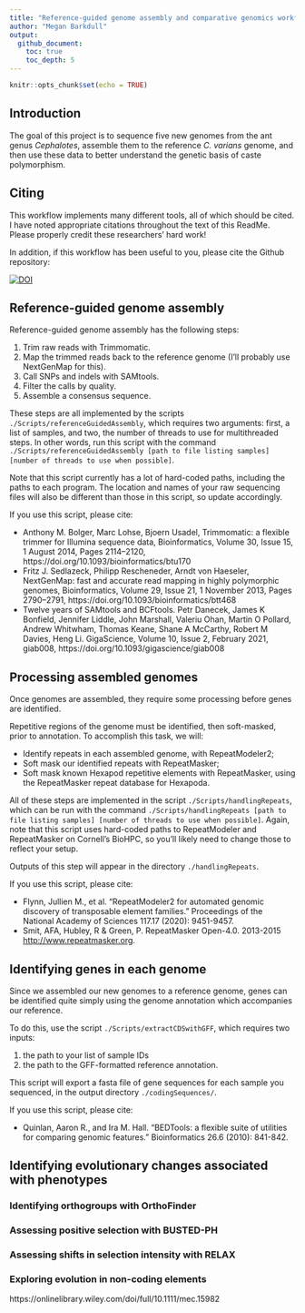 ```yaml
---
title: "Reference-guided genome assembly and comparative genomics workflow"
author: "Megan Barkdull"
output: 
  github_document:
    toc: true
    toc_depth: 5
---
```


```r
knitr::opts_chunk$set(echo = TRUE)
```

## Introduction
The goal of this project is to sequence five new genomes from the ant genus *Cephalotes*, assemble them to the reference *C. varians* genome, and then use these data to better understand the genetic basis of caste polymorphism. 

## Citing
This workflow implements many different tools, all of which should be cited. I have noted appropriate citations throughout the text of this ReadMe. Please properly credit these researchers' hard work!

In addition, if this workflow has been useful to you, please cite the Github repository:

[![DOI](https://zenodo.org/badge/520512524.svg)](https://zenodo.org/badge/latestdoi/520512524)

## Reference-guided genome assembly
Reference-guided genome assembly has the following steps:

  1. Trim raw reads with Trimmomatic.
  2. Map the trimmed reads back to the reference genome (I'll probably use NextGenMap for this).
  3. Call SNPs and indels with SAMtools. 
  4. Filter the calls by quality. 
  5. Assemble a consensus sequence. 
  
These steps are all implemented by the scripts `./Scripts/referenceGuidedAssembly`, which requires two arguments: first, a list of samples, and two, the number of threads to use for multithreaded steps. In other words, run this script with the command `./Scripts/referenceGuidedAssembly [path to file listing samples] [number of threads to use when possible]`.

Note that this script currently has a lot of hard-coded paths, including the paths to each program. The location and names of your raw sequencing files will also be different than those in this script, so update accordingly. 

If you use this script, please cite:

  + Anthony M. Bolger, Marc Lohse, Bjoern Usadel, Trimmomatic: a flexible trimmer for Illumina sequence data, Bioinformatics, Volume 30, Issue 15, 1 August 2014, Pages 2114–2120, https://doi.org/10.1093/bioinformatics/btu170
  + Fritz J. Sedlazeck, Philipp Rescheneder, Arndt von Haeseler, NextGenMap: fast and accurate read mapping in highly polymorphic genomes, Bioinformatics, Volume 29, Issue 21, 1 November 2013, Pages 2790–2791, https://doi.org/10.1093/bioinformatics/btt468
  + Twelve years of SAMtools and BCFtools. Petr Danecek, James K Bonfield, Jennifer Liddle, John Marshall, Valeriu Ohan, Martin O Pollard, Andrew Whitwham, Thomas Keane, Shane A McCarthy, Robert M Davies, Heng Li. GigaScience, Volume 10, Issue 2, February 2021, giab008, https://doi.org/10.1093/gigascience/giab008
  
## Processing assembled genomes
Once genomes are assembled, they require some processing before genes are identified. 

Repetitive regions of the genome must be identified, then soft-masked, prior to annotation. To accomplish this task, we will:

  + Identify repeats in each assembled genome, with RepeatModeler2;
  + Soft mask our identified repeats with RepeatMasker;
  + Soft mask known Hexapod repetitive elements with RepeatMasker, using the RepeatMasker repeat database for Hexapoda. 

All of these steps are implemented in the script `./Scripts/handlingRepeats`, which can be run with the command `./Scripts/handlingRepeats [path to file listing samples] [number of threads to use when possible]`. Again, note that this script uses hard-coded paths to RepeatModeler and RepeatMasker on Cornell's BioHPC, so you'll likely need to change those to reflect your setup. 

Outputs of this step will appear in the directory `./handlingRepeats`.

If you use this script, please cite:

  + Flynn, Jullien M., et al. "RepeatModeler2 for automated genomic discovery of transposable element families." Proceedings of the National Academy of Sciences 117.17 (2020): 9451-9457.
  + Smit, AFA, Hubley, R & Green, P. RepeatMasker Open-4.0.
2013-2015 <http://www.repeatmasker.org>.

## Identifying genes in each genome
Since we assembled our new genomes to a reference genome, genes can be identified quite simply using the genome annotation which accompanies our reference. 

To do this, use the script `./Scripts/extractCDSwithGFF`, which requires two inputs:

1. the path to your list of sample IDs
2. the path to the GFF-formatted reference annotation. 

This script will export a fasta file of gene sequences for each sample you sequenced, in the output directory `./codingSequences/`.

If you use this script, please cite:

  + Quinlan, Aaron R., and Ira M. Hall. "BEDTools: a flexible suite of utilities for comparing genomic features." Bioinformatics 26.6 (2010): 841-842.

## Identifying evolutionary changes associated with phenotypes
### Identifying orthogroups with OrthoFinder
### Assessing positive selection with BUSTED-PH
### Assessing shifts in selection intensity with RELAX
### Exploring evolution in non-coding elements
https://onlinelibrary.wiley.com/doi/full/10.1111/mec.15982
